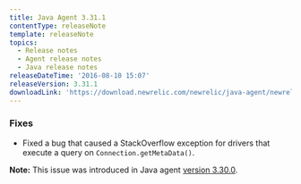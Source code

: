 ```yaml
---
title: Java Agent 3.31.1
contentType: releaseNote
template: releaseNote
topics:
  - Release notes
  - Agent release notes
  - Java release notes
releaseDateTime: '2016-08-10 15:07'
releaseVersion: 3.31.1
downloadLink: 'https://download.newrelic.com/newrelic/java-agent/newrelic-agent/3.31.1/'
---
```


### Fixes

* Fixed a bug that caused a StackOverflow exception for drivers that execute a query on `Connection.getMetaData()`.

**Note:** This issue was introduced in Java agent [version 3.30.0](https://docs.newrelic.com/docs/release-notes/agent-release-notes/java-release-notes/java-agent-3300).
